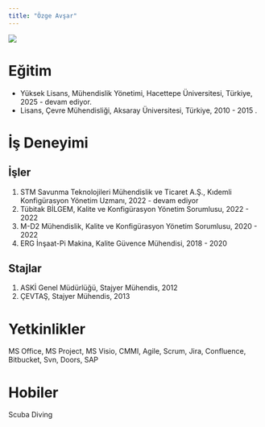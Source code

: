 ```yaml
---
title: "Özge Avşar"
---
```


![](/assets/images/ozgeavsar.jpeg){.right-padded}

# Eğitim

-   Yüksek Lisans, Mühendislik Yönetimi, Hacettepe Üniversitesi, Türkiye, 2025 - devam ediyor.
-   Lisans, Çevre Mühendisliği, Aksaray Üniversitesi, Türkiye, 2010 - 2015 .

# İş Deneyimi

## İşler

1.  STM Savunma Teknolojileri Mühendislik ve Ticaret A.Ş., Kıdemli Konfigürasyon Yönetim Uzmanı, 2022 - devam ediyor
2.  Tübitak BİLGEM, Kalite ve Konfigürasyon Yönetim Sorumlusu, 2022 - 2022
3.  M-D2 Mühendislik, Kalite ve Konfigürasyon Yönetim Sorumlusu, 2020 - 2022
4.  ERG İnşaat-Pi Makina, Kalite Güvence Mühendisi, 2018 - 2020

## Stajlar

1.  ASKİ Genel Müdürlüğü, Stajyer Mühendis, 2012
2.  ÇEVTAŞ, Stajyer Mühendis, 2013

# Yetkinlikler

MS Office, MS Project, MS Visio, CMMI, Agile, Scrum, Jira, Confluence, Bitbucket, Svn, Doors, SAP

# Hobiler

Scuba Diving
